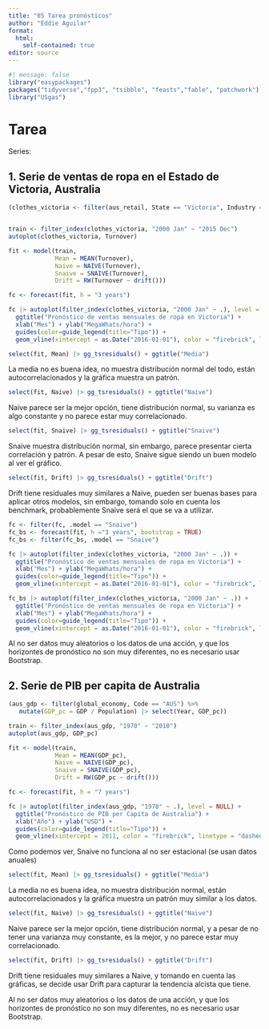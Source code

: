 ```yaml
---
title: "05 Tarea pronósticos"
author: "Eddie Aguilar"
format:
  html:
    self-contained: true
editor: source
---
```



```r
#| message: false
library("easypackages")
packages("tidyverse","fpp3", "tsibble", "feasts","fable", "patchwork")
library("USgas")
```


# Tarea

Series:

## 1. Serie de ventas de ropa en el Estado de Victoria, Australia
```r
(clothes_victoria <- filter(aus_retail, State == "Victoria", Industry == "Clothing retailing") |> select(Month, Turnover))


train <- filter_index(clothes_victoria, "2000 Jan" ~ "2015 Dec")
autoplot(clothes_victoria, Turnover)

fit <- model(train, 
             Mean = MEAN(Turnover), 
             Naive = NAIVE(Turnover), 
             Snaive = SNAIVE(Turnover), 
             Drift = RW(Turnover ~ drift()))

fc <- forecast(fit, h = "3 years")

fc |> autoplot(filter_index(clothes_victoria, "2000 Jan" ~ .), level = NULL) +
  ggtitle("Pronóstico de ventas mensuales de ropa en Victoria") +
  xlab("Mes") + ylab("MegaWhats/hora") + 
  guides(color=guide_legend(title="Tipo")) +
  geom_vline(xintercept = as.Date("2016-01-01"), color = "firebrick", linetype = "dashed")
```

```r
select(fit, Mean) |> gg_tsresiduals() + ggtitle("Media") 
```
La media no es buena idea, no muestra distribución normal del todo, están autocorrelacionados y la gráfica muestra un patrón.

```r
select(fit, Naive) |> gg_tsresiduals() + ggtitle("Naive") 
```
Naive parece ser la mejor opción, tiene distribución normal, su varianza es algo constante y no parece estar muy correlacionado.


```r
select(fit, Snaive) |> gg_tsresiduals() + ggtitle("Snaive") 
```
Snaive muestra distribución normal, sin embargo, parece presentar cierta correlación y patrón.
A pesar de esto, Snaive sigue siendo un buen modelo al ver el gráfico.


```r
select(fit, Drift) |> gg_tsresiduals() + ggtitle("Drift") 
```

Drift tiene residuales muy similares a Naive, pueden ser buenas bases para aplicar otros modelos, sin embargo, tomando solo en cuenta los benchmark, probablemente Snaive será el que se va a utilizar.

```r
fc <- filter(fc, .model == "Snaive")
fc_bs <- forecast(fit, h ="3 years", bootstrap = TRUE)
fc_bs <- filter(fc_bs, .model == "Snaive")

fc |> autoplot(filter_index(clothes_victoria, "2000 Jan" ~ .)) +
  ggtitle("Pronóstico de ventas mensuales de ropa en Victoria") +
  xlab("Mes") + ylab("MegaWhats/hora") + 
  guides(color=guide_legend(title="Tipo")) +
  geom_vline(xintercept = as.Date("2016-01-01"), color = "firebrick", linetype = "dashed")

fc_bs |> autoplot(filter_index(clothes_victoria, "2000 Jan" ~ .)) +
  ggtitle("Pronóstico de ventas mensuales de ropa en Victoria") +
  xlab("Mes") + ylab("MegaWhats/hora") + 
  guides(color=guide_legend(title="Tipo")) +
  geom_vline(xintercept = as.Date("2016-01-01"), color = "firebrick", linetype = "dashed")
```
Al no ser datos muy aleatorios o los datos de una acción, y que los horizontes de pronóstico no son muy diferentes, no es necesario usar Bootstrap.




## 2. Serie de PIB per capita de Australia
```r

(aus_gdp <- filter(global_economy, Code == "AUS") %>% 
   mutate(GDP_pc = GDP / Population) |> select(Year, GDP_pc))

train <- filter_index(aus_gdp, "1970" ~ "2010")
autoplot(aus_gdp, GDP_pc)

fit <- model(train, 
             Mean = MEAN(GDP_pc), 
             Naive = NAIVE(GDP_pc), 
             Snaive = SNAIVE(GDP_pc), 
             Drift = RW(GDP_pc ~ drift()))

fc <- forecast(fit, h = "7 years")

fc |> autoplot(filter_index(aus_gdp, "1970" ~ .), level = NULL) +
  ggtitle("Pronóstico de PIB per Capita de Australia") +
  xlab("Año") + ylab("USD") + 
  guides(color=guide_legend(title="Tipo")) +
  geom_vline(xintercept = 2011, color = "firebrick", linetype = "dashed")
```
Como podemos ver, Snaive no funciona al no ser estacional (se usan datos anuales)
```r
select(fit, Mean) |> gg_tsresiduals() + ggtitle("Media") 
```
La media no es buena idea, no muestra distribución normal, están autocorrelacionados y la gráfica muestra un patrón muy similar a los datos.

```r
select(fit, Naive) |> gg_tsresiduals() + ggtitle("Naive") 
```
Naive parece ser la mejor opción, tiene distribución normal, y a pesar de no tener una varianza muy constante, es la mejor, y no parece estar muy correlacionado.


```r
select(fit, Drift) |> gg_tsresiduals() + ggtitle("Drift") 
```

Drift tiene residuales muy similares a Naive, y tomando en cuenta las gráficas, se decide usar Drift para capturar la tendencia alcista que tiene. 


Al no ser datos muy aleatorios o los datos de una acción, y que los horizontes de pronóstico no son muy diferentes, no es necesario usar Bootstrap.



